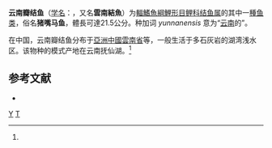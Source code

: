 {{Speciesbox
| status = EN 
| status_system = IUCN3.1
| status_ref = <ref name=IUCN>{{Cite journal | author = Chen, X.-Y. | title = ''Folifer yunnanensis'' | journal = [[The_IUCN_Red_List_of_Threatened_Species|The IUCN Red List of Threatened Species]] | volume = 2011 | page = e.T21992A9345434 | publisher = [[IUCN|IUCN]] | date = 2011 | url = http://www.iucnredlist.org/details/21992/0 | doi = 10.2305/IUCN.UK.2011-2.RLTS.T21992A9345434.en | access-date = 15 January 2018 | archive-date = 2018-06-02 | archive-url = https://web.archive.org/web/20180602140103/http://www.iucnredlist.org/details/21992/0 | dead-url = no }}</ref>
| genus = Tor
| species = yunnanensis
| authority = [[Wang_You-Huai|Y. H. Wang]], [[Zhuang_Da-Dong|D. D. Zhuang]] & [[Gao_Li-Cun|L. C. Gao]], 1982<ref name='id6007'>{{cite web| url =http://www.bioinfo.cn/db05/BjdwSpecies.php?action=view&id=6007| title =云南瓣结鱼| work =中国动物物种编目数据库| publisher =中国科学院微生物研究所| author =中国科学院动物研究所| accessdate =2009-04-11| deadurl =yes| archiveurl =https://web.archive.org/web/20160305023801/http://www.bioinfo.cn/db05/BjdwSpecies.php?action=view&id=6007| archivedate =2016-03-05}}</ref>
| synonyms = *''Folifer yunnanensis''<ref name='id6007' />
}}
'''云南瓣结鱼'''（[[学名|学名]]：{{lang|la|''Tor yunnanensis''}}，又名'''雲南結魚'''）为[[輻鰭魚綱|輻鰭魚綱]][[鯉形目|鯉形目]][[鲤科|鲤科]][[结鱼属|结鱼属]]的其中一[[種|種]][[鱼类|鱼类]]，俗名'''猪嘴马鱼'''，體長可達21.5公分。种加词 ''yunnanensis'' 意为“[[云南|云南]]的”。

在中国，云南瓣结鱼分布于[[亞洲|亞洲]][[中國|中國]][[雲南省|雲南省]]等，一般生活于多石灰岩的湖湾浅水区。该物种的模式产地在云南抚仙湖。<ref name='id6007'/>

== 参考文献 ==
{{reflist}}
*{{FishBase_species|genus=Tor|species=yunnanensis|year=2011|month=12}}

{{Taxonbar|from=Q3318003}}

[[Category:结鱼属|Y]]
[[Category:1982年描述的魚類|T]]


{{鯉形目小作品}}